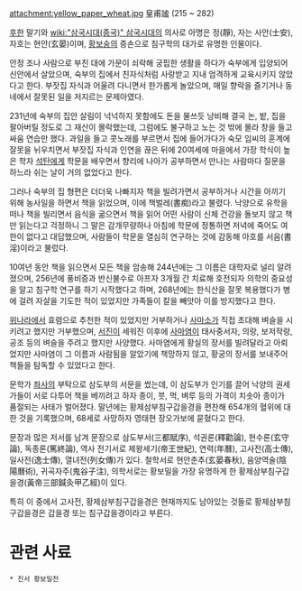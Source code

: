 attachment:yellow_paper_wheat.jpg
皇甫謐
(215 ~ 282)

[[후한]] 말기와 [[wiki:"삼국시대(중국)" 삼국시대]]의 의사로 아명은 정(靜), 자는 사안(士安), 자호는 현안(玄晏)이며, [[황보숭]]의 증손으로 침구학의 대가로 유명한 인물이다.

안정 조나 사람으로 부친 대에 가문이 쇠락해 궁핍한 생활을 하다가 숙부에게 입양되어 신안에서 살았으며, 숙부의 집에서 친자식처럼 사랑받고 지내 엄격하게 교육시키지 않았다고 한다. 부잣집 자식과 어울려 다니면서 한가롭게 놀았으며, 매일 향락을 즐기거나 동네에서 잘못된 일을 저지르는 문제아였다.

231년에 숙부의 집안 살림이 넉넉하지 못함에도 돈을 물쓰듯 낭비해 결국 논, 밭, 집을 팔아버릴 정도로 그 재산이 몰락했는데, 그럼에도 불구하고 노는 것 밖에 몰라 창을 들고 싸움 연습만 했다. 과일을 들고 콧노래를 부르면서 집에 들어가다가 숙모 임씨의 훈계에 잘못을 뉘우치면서 부잣집 자식과 인연을 끊은 뒤에 20여세에 마을에서 가장 학식이 높은 학자 [[석탄]]에게 학문을 배우면서 향리에 나아가 공부하면서 만나는 사람마다 질문을 하느라 쉬는 날이 거의 없었다고 한다.

그러나 숙부의 집 형편은 더더욱 나빠지자 책을 빌려가면서 공부하거나 시간을 아끼기 위해 농사일을 하면서 책을 읽었으며, 이에 책벌레(書痴)라고 불렸다. 낙양으로 유학을 떠나 책을 빌리면서 음식을 굶으면서 책을 읽어 어떤 사람이 신체 건강을 돌보지 않고 책만 읽는다고 걱정하니 그 말은 감개무량하나 아침에 학문에 정통하면 저녁에 죽어도 여한이 없다고 대답했으며, 사람들이 학문을 열심히 연구하는 것에 감동해 아호를 서음(書淫)이라고 불렀다.

10여년 동안 책을 읽으면서 모든 책을 암송해 244년에는 그 이름은 대학자로 널리 알려졌으며, 256년에 풍비증과 반신불수로 아프자 3개월 간 치료해 호전되자 의학의 중요성을 알고 침구학 연구를 하기 시작했다고 하며, 268년에는 한식산을 잘못 복용했다가 병에 걸려 자살을 기도한 적이 있었지만 가족들이 칼을 빼앗아 이를 방지했다고 한다.

[[위]]나라에서 효렴으로 추천한 적이 있었지만 거부하거나 [[사마소]]가 직접 초대해 벼슬을 시키려고 했지만 거부했으며, [[서진]]이 세워진 이후에 [[사마염]]이 태사중서자, 의랑, 보저작랑, 공조 등의 벼슬을 주려고 했지만 사양했다. 사마염에게 황실의 장서를 빌려달라고 아뢰었지만 사마염이 그 이름과 사람됨을 알았기에 책망하지 않고, 황궁의 장서를 보내주어 책들을 탐독할 수 있었다고 한다.

문학가 [[좌사]]의 부탁으로 삼도부의 서문을 썼는데, 이 삼도부가 인기를 끌어 낙양의 권세가들이 서로 다투어 책을 베끼려고 하자 종이, 붓, 먹, 벼루 등의 가격이 치솟아 종이가 품절되는 사태가 벌어졌다. 말년에는 황제삼부침구갑을경을 편찬해 654개의 혈위에 대한 것을 기록했으며, 68세로 사망하자 영태현 장오가보에 묻혔다고 한다.

문장과 많은 저서를 남겨 문장으로 삼도부서(三都賦序), 석권론(釋勸論), 현수론(玄守論), 독종론(篤終論), 역사 전기서로 제왕세기(帝王世紀), 연력(年曆), 고사전(高士傳), 일사전(逸士傳), 열녀전(列女傳)가 있다. 철학서로 현안춘추(玄晏春秋), 음양역술(陰陽曆術), 귀곡자주(鬼谷子注), 의학서로는 황보밀을 가장 유명하게 한 황제삼부침구갑을경(黃帝三部鍼灸甲乙經)이 있다.

특히 이 중에서 고사전, 황제삼부침구갑을경은 현재까지도 남아있는 것들로 황제삼부침구갑을경은 갑을경 또는 침구갑을경이라고 부른다.

= 관련 사료 =
 * 진서 황보밀전
